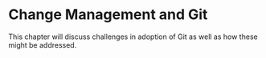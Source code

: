 # Change Management and Git

This chapter will discuss challenges in adoption of Git as well as how these might be addressed.


